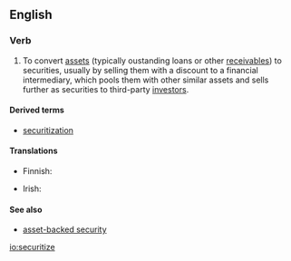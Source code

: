==English==

===Verb===
{{en-verb|securitizes|securitizing|securitized|securitized}}
{{wikipedia}}

# {{context|finance|lang=en}} To convert [[asset]]s (typically oustanding loans or other [[receivable|receivables]]) to securities, usually by selling them with a discount to a financial intermediary, which pools them with other similar assets and sells further as securities to third-party [[investor]]s.

====Derived terms====
* [[securitization]]

====Translations====
{{trans-top|to convert assets to secrities}}
* Finnish: {{t-|fi|arvopaperistaa}}
{{trans-mid}}
* Irish: {{t-|ga|urrúsaigh}}
{{trans-bottom}}

====See also====
* [[asset-backed security]]

[[io:securitize]]